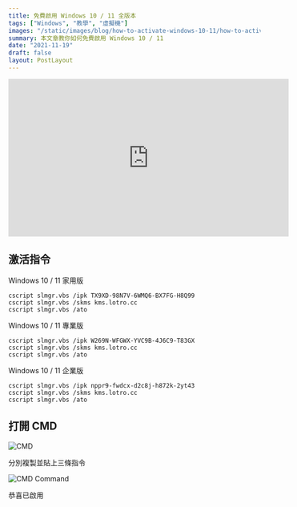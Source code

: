 ```yaml
---
title: 免費啟用 Windows 10 / 11 全版本
tags: ["Windows", "教學", "虛擬機"]
images: "/static/images/blog/how-to-activate-windows-10-11/how-to-activate-windows-10-11-cover.webp"
summary: 本文章教你如何免費啟用 Windows 10 / 11
date: "2021-11-19"
draft: false
layout: PostLayout
---
```


<iframe
    width="560"
    height="315"
    src="https://www.youtube.com/embed/plk3w4uXiiw"
    title="YouTube video player"
    frameBorder="0"
    allow="accelerometer; autoplay; clipboard-write; encrypted-media; gyroscope; picture-in-picture"
    allowFullScreen
></iframe>

## 激活指令

Windows 10 / 11 家用版

```bash:Terminal
cscript slmgr.vbs /ipk TX9XD-98N7V-6WMQ6-BX7FG-H8Q99
cscript slmgr.vbs /skms kms.lotro.cc
cscript slmgr.vbs /ato
```

Windows 10 / 11 專業版

```bash:Terminal
cscript slmgr.vbs /ipk W269N-WFGWX-YVC9B-4J6C9-T83GX
cscript slmgr.vbs /skms kms.lotro.cc
cscript slmgr.vbs /ato
```

Windows 10 / 11 企業版

```bash:Terminal
cscript slmgr.vbs /ipk nppr9-fwdcx-d2c8j-h872k-2yt43
cscript slmgr.vbs /skms kms.lotro.cc
cscript slmgr.vbs /ato
```

## 打開 CMD

![CMD](/static/images/blog/how-to-activate-windows-10-11/how-to-activate-windows-10-11-1.webp)

分別複製並貼上三條指令

![CMD Command](/static/images/blog/how-to-activate-windows-10-11/how-to-activate-windows-10-11-2.webp)

恭喜已啟用
